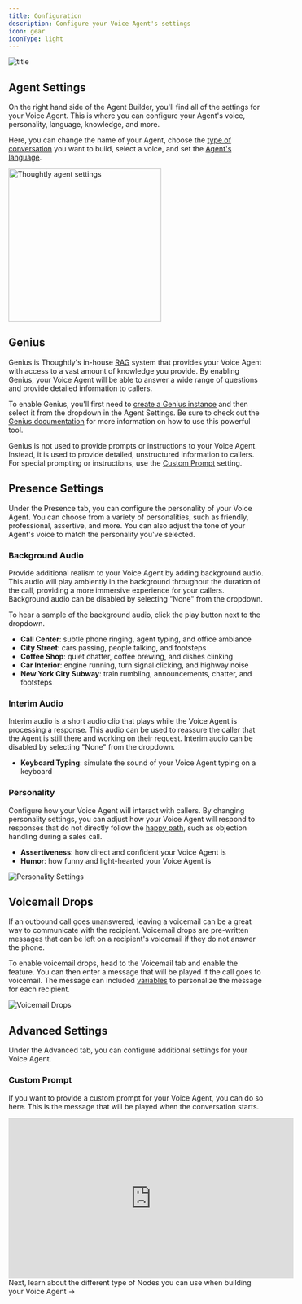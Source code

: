 ```yaml
---
title: Configuration
description: Configure your Voice Agent's settings
icon: gear
iconType: light
---
```


![title](/images/hero/agent-config.png)

## Agent Settings

On the right hand side of the Agent Builder, you'll find all of the settings for your Voice Agent. This is where you can configure your Agent's voice, personality, language, knowledge, and more.

Here, you can change the name of your Agent, choose the [type of conversation](/build/agent-builder/conversation-types) you want to build, select a voice, and set the [Agent's language](/resources/faq#what-languages-does-thoughtly-support).

<Frame caption="Thoughtly Agent Settings">
	<img width="300" src="/images/ui/agent-settings.png" alt="Thoughtly agent settings" style={{ "borderRadius": 10 }}/>
</Frame>

## Genius

Genius is Thoughtly's in-house [RAG](/resources/glossary#rag-retrieval-augmented-generation) system that provides your Voice Agent with access to a vast amount of knowledge you provide. By enabling Genius, your Voice Agent will be able to answer a wide range of questions and provide detailed information to callers.

To enable Genius, you'll first need to [create a Genius instance](/build/agent-builder/genius) and then select it from the dropdown in the Agent Settings. Be sure to check out the [Genius documentation](/build/agent-builder/genius) for more information on how to use this powerful tool.

<Warning>Genius is not used to provide prompts or instructions to your Voice Agent. Instead, it is used to provide detailed, unstructured information to callers. For special prompting or instructions, use the [Custom Prompt](#custom-prompt) setting.</Warning>

## Presence Settings

Under the Presence tab, you can configure the personality of your Voice Agent. You can choose from a variety of personalities, such as friendly, professional, assertive, and more. You can also adjust the tone of your Agent's voice to match the personality you've selected.

### Background Audio

Provide additional realism to your Voice Agent by adding background audio. This audio will play ambiently in the background throughout the duration of the call, providing a more immersive experience for your callers. Background audio can be disabled by selecting "None" from the dropdown.

To hear a sample of the background audio, click the play button next to the dropdown.

- **Call Center**: subtle phone ringing, agent typing, and office ambiance
- **City Street**: cars passing, people talking, and footsteps
- **Coffee Shop**: quiet chatter, coffee brewing, and dishes clinking
- **Car Interior**: engine running, turn signal clicking, and highway noise
- **New York City Subway**: train rumbling, announcements, chatter, and footsteps

### Interim Audio

Interim audio is a short audio clip that plays while the Voice Agent is processing a response. This audio can be used to reassure the caller that the Agent is still there and working on their request. Interim audio can be disabled by selecting "None" from the dropdown.

- **Keyboard Typing**: simulate the sound of your Voice Agent typing on a keyboard

### Personality

Configure how your Voice Agent will interact with callers. By changing personality settings, you can adjust how your Voice Agent will respond to responses that do not directly follow the [happy path](/resources/glossary#happy-path), such as objection handling during a sales call.

- **Assertiveness**: how direct and confident your Voice Agent is
- **Humor**: how funny and light-hearted your Voice Agent is

![Personality Settings](/images/hero/personality.png)

## Voicemail Drops

If an outbound call goes unanswered, leaving a voicemail can be a great way to communicate with the recipient. Voicemail drops are pre-written messages that can be left on a recipient's voicemail if they do not answer the phone.

To enable voicemail drops, head to the Voicemail tab and enable the feature. You can then enter a message that will be played if the call goes to voicemail. The message can included [variables](/build/agent-builder/variables) to personalize the message for each recipient.

![Voicemail Drops](/images/gifs/voicemail-drops.gif)

## Advanced Settings

Under the Advanced tab, you can configure additional settings for your Voice Agent.

### Custom Prompt

If you want to provide a custom prompt for your Voice Agent, you can do so here. This is the message that will be played when the conversation starts.

<Frame caption="Custom Prompts">
    <iframe
        width="560"
        height="315"
        src="https://www.loom.com/embed/6757abbab8d6408f9d4ee8daa627b834?sid=66d63713-44a3-414c-8aab-99365057d033"
        title="Loom video player"
        frameborder="0"
        allow="accelerometer; autoplay; clipboard-write; encrypted-media; gyroscope; picture-in-picture"
        allowfullscreen
        style={{ borderRadius: 10 }}
    ></iframe>
</Frame>

<br/>

<Card title="Nodes" icon="diagram-nested" href="/build/agent-builder/nodes" horizontal="true">
	Next, learn about the different type of Nodes you can use when building your Voice Agent ->
</Card>
